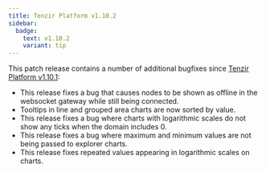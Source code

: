 ```yaml
---
title: Tenzir Platform v1.10.2
sidebar:
  badge:
    text: v1.10.2
    variant: tip
---
```


This patch release contains a number of additional bugfixes since [Tenzir
Platform v1.10.1](https://github.com/tenzir/platform/releases/tag/v1.10.1):

- This release fixes a bug that causes nodes to be shown as offline in the
  websocket gateway while still being connected.
- Tooltips in line and grouped area charts are now sorted by value.
- This release fixes a bug where charts with logarithmic scales do not show
  any ticks when the domain includes 0.
- This release fixes a bug where maximum and minimum values are not being
  passed to explorer charts.
- This release fixes repeated values appearing in logarithmic scales on
  charts.
